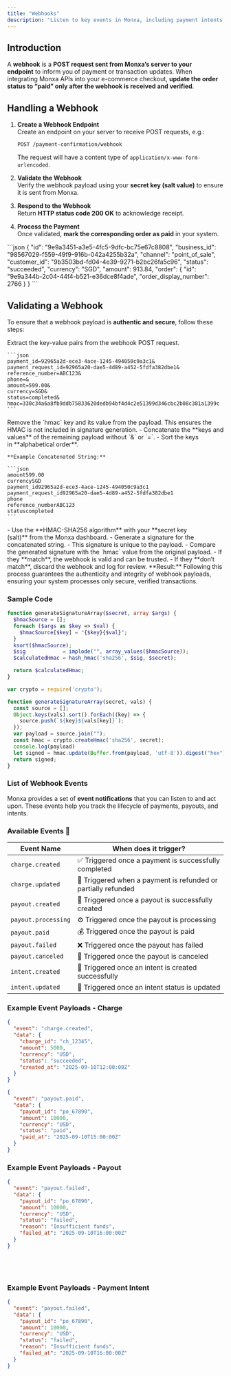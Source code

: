 ```yaml
---
title: "Webhooks"
description: "Listen to key events in Monxa, including payment intents, charge, and other important notifications."
---
```


## Introduction

A **webhook** is a **POST request sent from Monxa’s server to your endpoint** to inform you of payment or transaction updates. When integrating Monxa APIs into your e-commerce checkout, **update the order status to “paid” only after the webhook is received and verified**.

## Handling a Webhook

1. **Create a Webhook Endpoint**\
   Create an endpoint on your server to receive POST requests, e.g.:

   ```
   POST /payment-confirmation/webhook
   ```

   The request will have a content type of `application/x-www-form-urlencoded`.
2. **Validate the Webhook**\
   Verify the webhook payload using your **secret key (salt value)** to ensure it is sent from Monxa.
3. **Respond to the Webhook**\
   Return **HTTP status code 200 OK** to acknowledge receipt.
4. **Process the Payment**\
   Once validated, **mark the corresponding order as paid** in your system.

<AccordionGroup>
  <Accordion title="Sample Webhook Payload">
    ```json
    {
      "id": "9e9a3451-a3e5-4fc5-9dfc-bc75e67c8808",
      "business_id": "98567029-f559-49f9-916b-042a4255b32a",
      "channel": "point_of_sale",
      "customer_id": "9b3503bd-fd04-4e39-9271-b2bc26fa5c96",
      "status": "succeeded",
      "currency": "SGD",
      "amount": 913.84,
      "order": {
        "id": "9e9a344b-2c04-44f4-b521-e36dce8f4ade",
        "order_display_number": 2766
      }
    }
    ```
  </Accordion>
</AccordionGroup>

## Validating a Webhook

To ensure that a webhook payload is **authentic and secure**, follow these steps:

<AccordionGroup>
  <Accordion title="1. Extract the Payload">
    Extract the key-value pairs from the webhook POST request.

    ```json
    payment_id=92965a2d-ece3-4ace-1245-494050c9a3c1&
    payment_request_id=92965a20-dae5-4d89-a452-5fdfa382dbe1&
    reference_number=ABC123&
    phone=&
    amount=599.00&
    currency=SGD&
    status=completed&
    hmac=330c34a6a8fb9ddb75833620dedb94bf4d4c2e51399d346cbc2b08c381a1399c
    ```
  </Accordion>
  <Accordion title="2. Exclude HMAC">
    Remove the `hmac` key and its value from the payload. This ensures the HMAC is not included in signature generation.
  </Accordion>
  <Accordion title="3. Concatenate & Sort">
    - Concatenate the **keys and values** of the remaining payload without `&` or `=`.
    - Sort the keys in **alphabetical order**.

    **Example Concatenated String:**

    ```json
    amount599.00
    currencySGD
    payment_id92965a2d-ece3-4ace-1245-494050c9a3c1
    payment_request_id92965a20-dae5-4d89-a452-5fdfa382dbe1
    phone
    reference_numberABC123
    statuscompleted
    ```
  </Accordion>
  <Accordion title="4. Generate Signature">
    - Use the **HMAC-SHA256 algorithm** with your **secret key (salt)** from the Monxa dashboard.
    - Generate a signature for the concatenated string.
    - This signature is unique to the payload.
  </Accordion>
  <Accordion title="5. Compare Signature">
    - Compare the generated signature with the `hmac` value from the original payload.
    - If they **match**, the webhook is valid and can be trusted.
    - If they **don’t match**, discard the webhook and log for review.
  </Accordion>
</AccordionGroup>

<Tip>
  **Result:** Following this process guarantees the authenticity and integrity of webhook payloads, ensuring your system processes only secure, verified transactions.
</Tip>

### **Sample Code**

<CodeGroup>

```PHP PHP
function generateSignatureArray($secret, array $args) {   
  $hmacSource = [];        
  foreach ($args as $key => $val) {
    $hmacSource[$key] = "{$key}{$val}";
  }
  ksort($hmacSource);
  $sig            = implode("", array_values($hmacSource));
  $calculatedHmac = hash_hmac('sha256', $sig, $secret); 

  return $calculatedHmac;
}
```


```javascript NodeJS
var crypto = require('crypto');

function generateSignatureArray(secret, vals) {
  const source = [];
  Object.keys(vals).sort().forEach((key) => {
    source.push(`${key}${vals[key]}`);
  });
  var payload = source.join("");
  const hmac = crypto.createHmac('sha256', secret);
  console.log(payload)
  let signed = hmac.update(Buffer.from(payload, 'utf-8')).digest("hex");
  return signed;
}
```

</CodeGroup>

### **List of Webhook Events**

Monxa provides a set of **event notifications** that you can listen to and act upon. These events help you track the lifecycle of payments, payouts, and intents.

### Available Events 🔔

| **Event Name**      | **When does it trigger?**                                     |
| ------------------- | ------------------------------------------------------------- |
| `charge.created`    | ✅ Triggered once a payment is successfully completed          |
| `charge.updated`    | 🔄 Triggered when a payment is refunded or partially refunded |
| `payout.created`    | 💸 Triggered once a payout is successfully created            |
| `payout.processing` | ⚙️ Triggered once the payout is processing                    |
| `payout.paid`       | 💰 Triggered once the payout is paid                          |
| `payout.failed`     | ❌ Triggered once the payout has failed                        |
| `payout.canceled`   | 🚫 Triggered once the payout is canceled                      |
| `intent.created`    | 🛒 Triggered once an intent is created successfully           |
| `intent.updated`    | 🔄 Triggered once an intent status is updated                 |

### Example Event Payloads - Charge

<CodeGroup>

```json charge.created
{
  "event": "charge.created",
  "data": {
    "charge_id": "ch_12345",
    "amount": 5000,
    "currency": "USD",
    "status": "succeeded",
    "created_at": "2025-09-10T12:00:00Z"
  }
}
```


```json charge.updated
{
  "event": "payout.paid",
  "data": {
    "payout_id": "po_67890",
    "amount": 10000,
    "currency": "USD",
    "status": "paid",
    "paid_at": "2025-09-10T15:00:00Z"
  }
}
```

</CodeGroup>

### Example Event Payloads - Payout

<CodeGroup>

```json payout.created
{
  "event": "payout.failed",
  "data": {
    "payout_id": "po_67890",
    "amount": 10000,
    "currency": "USD",
    "status": "failed",
    "reason": "Insufficient funds",
    "failed_at": "2025-09-10T16:00:00Z"
  }
}
```


``` payout.processing
```


``` payout.paid
```


``` payout.failed
```


``` payout.cancelled
```

</CodeGroup>

### Example Event Payloads - Payment Intent

<CodeGroup>

```json intent.created
{
  "event": "payout.failed",
  "data": {
    "payout_id": "po_67890",
    "amount": 10000,
    "currency": "USD",
    "status": "failed",
    "reason": "Insufficient funds",
    "failed_at": "2025-09-10T16:00:00Z"
  }
}
```


``` intent.updated
```

</CodeGroup>